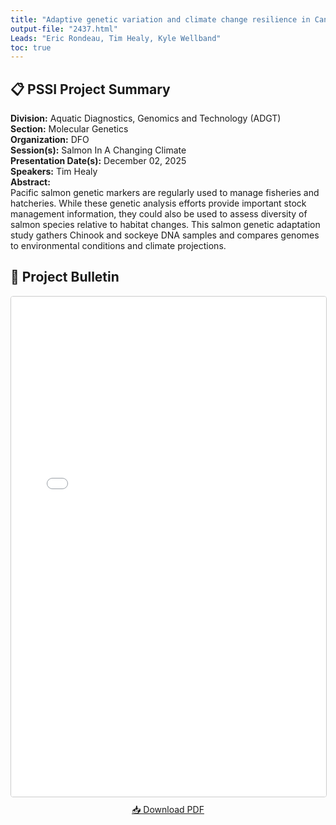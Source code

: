 ```yaml
---
title: "Adaptive genetic variation and climate change resilience in Canadian Pacific salmon"
output-file: "2437.html"
Leads: "Eric Rondeau, Tim Healy, Kyle Wellband"
toc: true
---
```


## 📋 PSSI Project Summary

**Division:** Aquatic Diagnostics, Genomics and Technology (ADGT)  
**Section:** Molecular Genetics  
**Organization:** DFO  
**Session(s):** Salmon In A Changing Climate  
**Presentation Date(s):** December 02, 2025  
**Speakers:** Tim Healy  
**Abstract:**  
Pacific salmon genetic markers are regularly used to manage fisheries and hatcheries. While these genetic analysis efforts provide important stock management information, they could also be used to assess diversity of salmon species relative to habitat changes. This salmon genetic adaptation study gathers Chinook and sockeye DNA samples and compares genomes to environmental conditions and climate projections.   

## 📄 Project Bulletin

<iframe src="../../data/PSSI_bulletin/2437.pdf" width="100%" height="800px" style="border: 1px solid #ccc; border-radius: 4px;"></iframe>

<p style="text-align: center; margin-top: 10px;">
[📥 Download PDF](../../data/PSSI_bulletin/2437.pdf){.btn .btn-primary target="_blank"}
</p>

